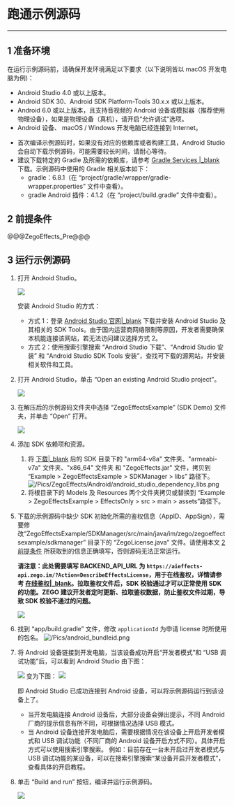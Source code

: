 # 跑通示例源码

---

## 1 准备环境

在运行示例源码前，请确保开发环境满足以下要求（以下说明皆以 macOS 开发电脑为例)：

* Android Studio 4.0 或以上版本。
* Android SDK 30、Android SDK Platform-Tools 30.x.x 或以上版本。
* Android 6.0 或以上版本，且支持音视频的 Android 设备或模拟器（推荐使用物理设备），如果是物理设备（真机），请开启“允许调试”选项。
* Android 设备、 macOS / Windows 开发电脑已经连接到 Internet。

<div class = 'mk-hint'>

- 首次编译示例源码时，如果没有对应的依赖库或者构建工具，Android Studio 会自动下载示例源码，可能需要较长时间，请耐心等待。
- 建议下载特定的 Gradle 及所需的依赖库，请参考 [Gradle Services \|_blank](https://services.gradle.org) 下载。示例源码中使用的 Gradle 相关版本如下：
    - gradle：6.8.1（在 “project/gradle/wrapper/gradle-wrapper.properties” 文件中查看）。
    - gradle Android 插件：4.1.2（在 “project/build.gradle” 文件中查看）。

</div>


## 2 前提条件

@@@ZegoEffects_Pre@@@



## 3 运行示例源码

1. 打开 Android Studio。  
    <Frame width="512" height="auto" caption=""><img src="https://storage.zego.im/sdk-doc/Pics/ZegoEffects/Android/android_studio_logo.png" /></Frame>

    安装 Android Studio 的方式：

    - 方式 1：登录 [Android Studio 官网\|_blank](https://developer.android.com/studio) 下载并安装 Android Studio 及其相关的 SDK Tools。由于国内运营商网络限制等原因，开发者需要确保本机能连接该网站，若无法访问建议选择方式 2。
    - 方式 2：使用搜索引擎搜索 “Android Studio 下载”、“Android Studio 安装” 和 “Android Studio SDK Tools 安装”，查找可下载的源网站，并安装相关软件和工具。


2. 打开 Android Studio，单击 “Open an existing Android Studio project”。
    <Frame width="512" height="auto" caption=""><img src="https://storage.zego.im/sdk-doc/Pics/ZegoEffects/Android/android_studio_open_project.png" /></Frame>

3. 在解压后的示例源码文件夹中选择 “ZegoEffectsExample” (SDK Demo) 文件夹，并单击 “Open” 打开。
    <Frame width="512" height="auto" caption=""><img src="https://storage.zego.im/sdk-doc/Pics/ZegoEffects/Android/open_effects_android_example.png" /></Frame>

4. 添加 SDK 依赖项和资源。
    1. 将 [下载\|_blank](!ZegoEffects_downloads) 后的  SDK 目录下的 "arm64-v8a" 文件夹、"armeabi-v7a" 文件夹、"x86_64" 文件夹 和 "ZegoEffects.jar" 文件，拷贝到 “Example > ZegoEffectsExample > SDKManager > libs” 路径下。
    ![/Pics/ZegoEffects/Android/android_studio_dependency_libs.png](http://doc.oa.zego.im/Pics/ZegoEffects/Android/android_studio_dependency_libs.jpeg)
    2. 将根目录下的 Models 及 Resources 两个文件夹拷贝或替换到 “Example > ZegoEffectsExample > EffectsOnly > src > main > assets”路径下。

5. 下载的示例源码中缺少 SDK 初始化所需的鉴权信息（AppID、AppSign），需要修改“ZegoEffectsExample/SDKManager/src/main/java/im/zego/zegoeffectsexample/sdkmanager” 目录下的 “ZegoLicense.java” 文件。请使用本文 [2 前提条件](9567#2) 所获取到的信息正确填写，否则源码无法正常运行。

    **请注意：此处需要填写 BACKEND_API_URL 为 `https://aieffects-api.zego.im/?Action=DescribeEffectsLicense`，用于在线鉴权，详情请参考 [在线鉴权\|_blank](#11987)。拉取鉴权文件后，SDK 校验通过才可以正常使用 SDK 的功能。ZEGO 建议开发者定时更新、拉取鉴权数据，防止鉴权文件过期，导致 SDK 校验不通过的问题。**

    <Frame width="512" height="auto" caption=""><img src="https://storage.zego.im/sdk-doc/Pics/ZegoEffects/Android/enter_effects_license.png" /></Frame>

6. 找到 “app/build.gradle” 文件，修改 `applicationId` 为申请 license 时所使用的包名。
    ![/Pics/android_bundleid.png](http://doc.oa.zego.im/Pics/android_bundleid.png)

7. 将 Android 设备链接到开发电脑，当该设备成功开启“开发者模式”和 “USB 调试功能”后，可以看到 Android Studio 由下图：
    <Frame width="512" height="auto" caption=""><img src="https://storage.zego.im/sdk-doc/Pics/ZegoEffects/Android/android_studio_no_device.png" /></Frame>
    变为下图：
    <Frame width="512" height="auto" caption=""><img src="https://storage.zego.im/sdk-doc/Pics/ZegoEffects/Android/android_studio_has_device.png" /></Frame>
   
   即 Android Studio 已成功连接到 Android 设备，可以将示例源码运行到该设备上了。
    
    <div class = 'mk-hint'>

    - 当开发电脑连接 Android 设备后，大部分设备会弹出提示，不同 Android 厂商的提示信息有所不同，可根据情况选择 USB 模式。
    - 当 Android 设备连接开发电脑后，需要根据情况在该设备上开启开发者模式和 USB 调试功能（不同厂商的 Android 设备开启方式不同）。具体开启方式可以使用搜索引擎搜索。 例如：目前存在一台未开启过开发者模式与 USB 调试功能的某设备，可以在搜索引擎搜索“某设备开启开发者模式”，查看具体的开启教程。
    </div>

8. 单击 “Build and run” 按钮，编译并运行示例源码。
    <Frame width="512" height="auto" caption=""><img src="https://storage.zego.im/sdk-doc/Pics/ZegoEffects/Android/android_studio_build_and_run.png" /></Frame>

